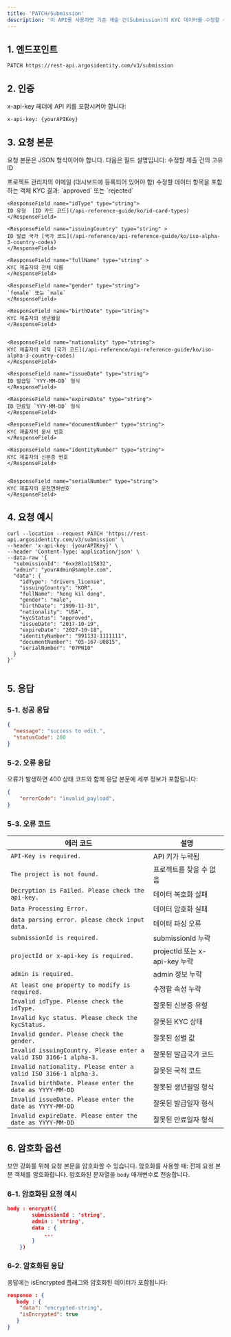 ```yaml
---
title: 'PATCH/Submission'
description: '이 API를 사용하면 기존 제출 건(Submission)의 KYC 데이터를 수정할 수 있습니다. 수정된 데이터는 재수정이 가능하지만, 원래 상태로 복원할 수 없으므로 주의가 필요합니다.'
---
```



## 1. 엔드포인트

```text PATCH/Submission
PATCH https://rest-api.argosidentity.com/v3/submission
```
## 2. 인증

x-api-key 헤더에 API 키를 포함시켜야 합니다:

```text x-api-key
x-api-key: {yourAPIKey}
```


## 3. 요청 본문
요청 본문은 JSON 형식이어야 합니다. 다음은 필드 설명입니다:
<ResponseField name="submissionId" type="string" required="true">
  수정할 제출 건의 고유 ID
</ResponseField>

<ResponseField name="admin" type="string" required="true">
  프로젝트 관리자의 이메일 (대시보드에 등록되어 있어야 함)
</ResponseField>

<ResponseField name="data" type="object" required="true">
	수정할 데이터 항목을 포함하는 객체
  <Expandable title="properties">
    <ResponseField name="kycStatus" type="string">
    KYC 결과: `approved` 또는 `rejected`
    </ResponseField>

    <ResponseField name="idType" type="string">
    ID 유형  [ID 카드 코드](/api-reference-guide/ko/id-card-types)
    </ResponseField>

    <ResponseField name="issuingCountry" type="string" >
    ID 발급 국가 [국가 코드](/api-reference/api-reference-guide/ko/iso-alpha-3-country-codes)
    </ResponseField>

    <ResponseField name="fullName" type="string" >
    KYC 제출자의 전체 이름
    </ResponseField>

    <ResponseField name="gender" type="string">
    `female` 또는 `male`
    </ResponseField>

    <ResponseField name="birthDate" type="string">
    KYC 제출자의 생년월일
    </ResponseField>


    <ResponseField name="nationality" type="string">
    KYC 제출자의 국적 [국가 코드](/api-reference/api-reference-guide/ko/iso-alpha-3-country-codes)
    </ResponseField>

    <ResponseField name="issueDate" type="string">
    ID 발급일 `YYY-MM-DD` 형식
    </ResponseField>

    <ResponseField name="expireDate" type="string">
    ID 만료일 `YYY-MM-DD` 형식
    </ResponseField>

    <ResponseField name="documentNumber" type="string">
    KYC 제출자의 문서 번호
    </ResponseField>

    <ResponseField name="identityNumber" type="string">
    KYC 제출자의 신분증 번호
    </ResponseField>

    
    <ResponseField name="serialNumber" type="string">
    KYC 제출자의 운전면허번호
    </ResponseField>
  </Expandable>
</ResponseField>





## 4. 요청 예시

```curl PATCH/Submission
curl --location --request PATCH 'https://rest-api.argosidentity.com/v3/submission' \
--header 'x-api-key: {yourAPIKey}' \
--header 'Content-Type: application/json' \
--data-raw '{
  "submissionId": "6xx28lo115832",
  "admin": "yourAdmin@sample.com",
  "data": {
    "idType": "drivers_license",
    "issuingCountry": "KOR",
    "fullName": "hong kil dong",
    "gender": "male",
    "birthDate": "1999-11-31",
    "nationality": "USA",
    "kycStatus": "approved",
    "issueDate": "2017-10-19",
    "expireDate": "2027-10-18",
    "identityNumber": "991131-1111111",
    "documentNumber": "05-167-U0815",
    "serialNumber": "07PN10"
  }
}'


```

## 5. 응답

### 5-1. 성공 응답
```json result.json
{
  "message": "success to edit.",
  "statusCode": 200
}
```

### 5-2. 오류 응답
오류가 발생하면 400 상태 코드와 함께 응답 본문에 세부 정보가 포함됩니다:
```json error.json
{
    "errorCode": "invalid_payload",
}
```
### 5-3. 오류 코드
| 에러 코드                                  | 설명                                   |
|------------------------------------------------|-----------------------------------------------|
| `API-Key is required.`                         | API 키가 누락됨                               |
| `The project is not found.`                    | 프로젝트를 찾을 수 없음                       |
| `Decryption is Failed. Please check the api-key.` | 데이터 복호화 실패                          |
| `Data Processing Error.`                       | 데이터 암호화 실패                            |
| `data parsing error. please check input data.` | 데이터 파싱 오류                              |
| `submissionId is required.`                   | submissionId 누락                             |
| `projectId or x-api-key is required.`          | projectId 또는 x-api-key 누락                 |
| `admin is required.`                           | admin 정보 누락                               |
| `At least one property to modify is required.` | 수정할 속성 누락                              |
| `Invalid idType. Please check the idType.`     | 잘못된 신분증 유형                           |
| `Invalid kyc status. Please check the kycStatus.` | 잘못된 KYC 상태                             |
| `Invalid gender. Please check the gender.`     | 잘못된 성별 값                               |
| `Invalid issuingCountry. Please enter a valid ISO 3166-1 alpha-3.` | 잘못된 발급국가 코드                    |
| `Invalid nationality. Please enter a valid ISO 3166-1 alpha-3.`    | 잘못된 국적 코드                          |
| `Invalid birthDate. Please enter the date as YYYY-MM-DD`            | 잘못된 생년월일 형식                      |
| `Invalid issueDate. Please enter the date as YYYY-MM-DD`            | 잘못된 발급일자 형식                      |
| `Invalid expireDate. Please enter the date as YYYY-MM-DD`           | 잘못된 만료일자 형식                      |





## 6. 암호화 옵션
보안 강화를 위해 요청 본문을 암호화할 수 있습니다. 암호화를 사용할 때:
전체 요청 본문 객체를 암호화합니다.
암호화된 문자열을 `body` 매개변수로 전송합니다.

### 6-1. 암호화된 요청 예시

```json result.json
body : encrypt({
		submissionId : 'string',
		admin : 'string',
		data : {
            ...
        }
	})
```
### 6-2. 암호화된 응답
응답에는 isEncrypted 플래그와 암호화된 데이터가 포함됩니다:

```json result.json
response : {
   body : {
    "data": "encrypted-string",
    "isEncrypted": true
   }
}
```